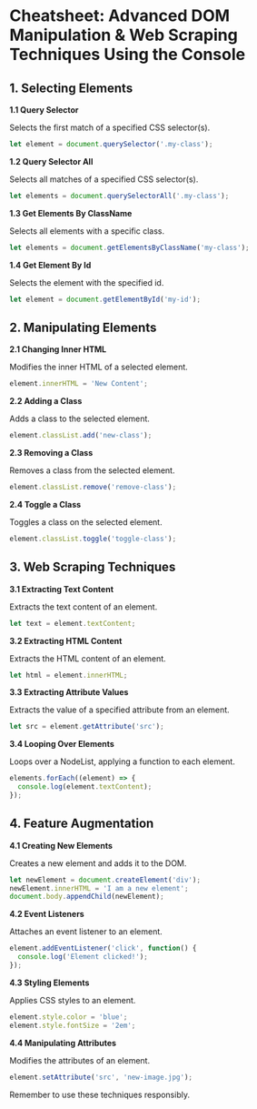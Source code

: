 # Cheatsheet: Advanced DOM Manipulation & Web Scraping Techniques Using the Console

## 1. Selecting Elements

**1.1 Query Selector**

Selects the first match of a specified CSS selector(s).

```javascript
let element = document.querySelector('.my-class');
```

**1.2 Query Selector All**

Selects all matches of a specified CSS selector(s).

```javascript
let elements = document.querySelectorAll('.my-class');
```

**1.3 Get Elements By ClassName**

Selects all elements with a specific class.

```javascript
let elements = document.getElementsByClassName('my-class');
```

**1.4 Get Element By Id**

Selects the element with the specified id.

```javascript
let element = document.getElementById('my-id');
```

## 2. Manipulating Elements

**2.1 Changing Inner HTML**

Modifies the inner HTML of a selected element.

```javascript
element.innerHTML = 'New Content';
```

**2.2 Adding a Class**

Adds a class to the selected element.

```javascript
element.classList.add('new-class');
```

**2.3 Removing a Class**

Removes a class from the selected element.

```javascript
element.classList.remove('remove-class');
```

**2.4 Toggle a Class**

Toggles a class on the selected element.

```javascript
element.classList.toggle('toggle-class');
```

## 3. Web Scraping Techniques

**3.1 Extracting Text Content**

Extracts the text content of an element.

```javascript
let text = element.textContent;
```

**3.2 Extracting HTML Content**

Extracts the HTML content of an element.

```javascript
let html = element.innerHTML;
```

**3.3 Extracting Attribute Values**

Extracts the value of a specified attribute from an element.

```javascript
let src = element.getAttribute('src');
```

**3.4 Looping Over Elements**

Loops over a NodeList, applying a function to each element.

```javascript
elements.forEach((element) => {
  console.log(element.textContent);
});
```

## 4. Feature Augmentation

**4.1 Creating New Elements**

Creates a new element and adds it to the DOM.

```javascript
let newElement = document.createElement('div');
newElement.innerHTML = 'I am a new element';
document.body.appendChild(newElement);
```

**4.2 Event Listeners**

Attaches an event listener to an element.

```javascript
element.addEventListener('click', function() {
  console.log('Element clicked!');
});
```

**4.3 Styling Elements**

Applies CSS styles to an element.

```javascript
element.style.color = 'blue';
element.style.fontSize = '2em';
```

**4.4 Manipulating Attributes**

Modifies the attributes of an element.

```javascript
element.setAttribute('src', 'new-image.jpg');
```
Remember to use these techniques responsibly.